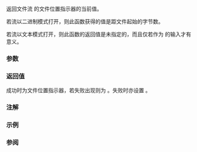 {{cpp/title|ftell}}
{{cpp/io/c/navbar}}
{{ddcl|header=cstdio|
long ftell( std::FILE* stream );
}}

返回文件流 {{tt|stream}} 的文件位置指示器的当前值。

若流以二进制模式打开，则此函数获得的值是距文件起始的字节数。

若流以文本模式打开，则此函数的返回值是未指定的，而且仅若作为 {{lc|std::fseek}} 的输入才有意义。

===参数===
{{par begin}}
{{par|stream|要检验的文件流}}
{{par end}}

===返回值===
成功时为文件位置指示器，若失败出现则为 {{c|-1L}}。失败时亦设置 {{lc|errno}}。

===注解===
{{windows IO-extensions note}}

===示例===
{{example|演示带有错误检查的 {{tt|std::ftell()}}。在一个文件上写入并读取一些浮点数。
|code=
#include &lt;cstdio&gt;
#include &lt;cstdlib&gt;
#include &lt;iostream&gt;

// 如果不满足条件，则输出错误消息并退出程序。
void check(bool condition, const char* func, int line)
{
    if (condition)
        return;
    std::perror(func);
    std::cerr &lt;&lt; func &lt;&lt; " failed in file " &lt;&lt; __FILE__ &lt;&lt; " at line # " &lt;&lt; line - 1
              &lt;&lt; '\n';
    std::exit(EXIT_FAILURE);
}

int main()
{
    // 准备一个浮点值的数组。
    constexpr int SIZE {5};
    double A[SIZE] = {1.1, 2.2, 3.3, 4.4, 5.5};

    // 将数组写入文件。
    const char* fname = "/tmp/test.bin";
    FILE* file = std::fopen(fname, "wb");
    check(file != NULL, "fopen()", __LINE__);

    const int write_count = std::fwrite(A, sizeof(double), SIZE, file);
    check(write_count == SIZE, "fwrite()", __LINE__);

    std::fclose(file);

    // 将这些浮点值读入数组 B。
    double B[SIZE];
    file = std::fopen(fname, "rb");
    check(file != NULL, "fopen()", __LINE__);

    long pos = std::ftell(file); // 文件起始的位置指示器
    check(pos != -1L, "ftell()", __LINE__);
    std::cout &lt;&lt; "pos: " &lt;&lt; pos &lt;&lt; '\n';

    const int read_count = std::fread(B, sizeof(double), 1, file); // 读取一个浮点值
    check(read_count == 1, "fread()", __LINE__);

    pos = std::ftell(file); // 文件起始的位置指示器
    check(pos != -1L, "ftell()", __LINE__);
    std::cout &lt;&lt; "pos: " &lt;&lt; pos &lt;&lt; '\n';
    std::cout &lt;&lt; "B[0]: " &lt;&lt; B[0] &lt;&lt; '\n'; // 打印一个浮点值

    return EXIT_SUCCESS;
}
|p=true
|output=
pos: 0
pos: 8
B[0]: 1.1
}}

===参阅===
{{dsc begin}}
{{dsc inc|cpp/io/c/dsc fgetpos}}
{{dsc inc|cpp/io/c/dsc fseek}}
{{dsc inc|cpp/io/c/dsc fsetpos}}
{{dsc inc|cpp/io/basic_istream/dsc tellg}}
{{dsc inc|cpp/io/basic_ostream/dsc tellp}}
{{dsc see c|c/io/ftell}}
{{dsc end}}

{{langlinks|de|en|es|fr|it|ja|pt|ru}}
